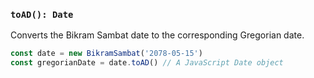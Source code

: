 ### `toAD(): Date`

Converts the Bikram Sambat date to the corresponding Gregorian date.

```jsx copy
const date = new BikramSambat('2078-05-15')
const gregorianDate = date.toAD() // A JavaScript Date object
```
